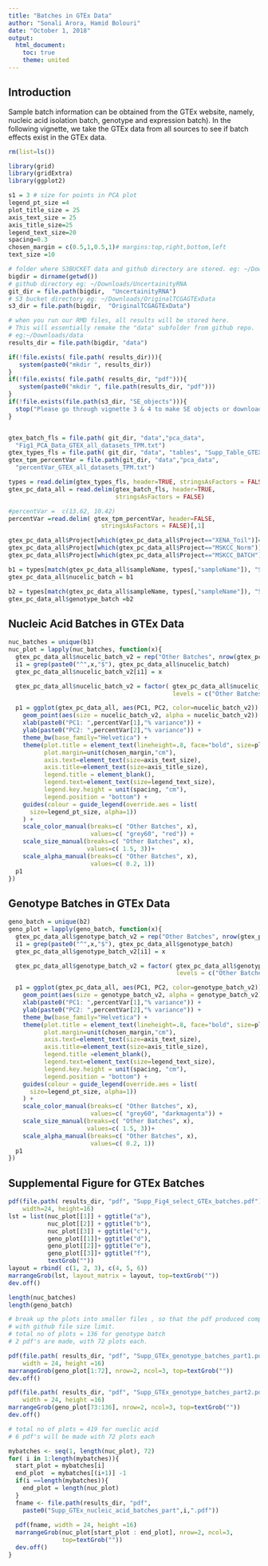 ---
title: "Batches in GTEx Data"
author: "Sonali Arora, Hamid Bolouri"
date: "October 1, 2018"
output: 
  html_document:
    toc: true
    theme: united
---

## Introduction 

Sample batch information can be obtained from the GTEx website, namely,  nucleic 
acid isolation batch, genotype and expression batch). In the following vignette, 
we take the GTEx data from all sources to see if batch effects exist in the GTEx
data. 


```{r gtex-batch}

rm(list=ls())

library(grid)
library(gridExtra)
library(ggplot2)

s1 = 3 # size for points in PCA plot
legend_pt_size =4
plot_title_size = 25
axis_text_size = 25
axis_title_size=25
legend_text_size=20
spacing=0.3
chosen_margin = c(0.5,1,0.5,1)# margins:top,right,bottom,left
text_size =10

# folder where S3BUCKET data and github directory are stored. eg: ~/Downloads
bigdir = dirname(getwd())
# github directory eg: ~/Downloads/UncertainityRNA
git_dir = file.path(bigdir,  "UncertainityRNA")
# S3 bucket directory eg: ~/Downloads/OriginalTCGAGTExData
s3_dir = file.path(bigdir,  "OriginalTCGAGTExData")

# when you run our RMD files, all results will be stored here. 
# This will essentially remake the "data" subfolder from github repo.
# eg:~/Downloads/data
results_dir = file.path(bigdir, "data")

if(!file.exists( file.path( results_dir))){
   system(paste0("mkdir ", results_dir))
}
if(!file.exists( file.path( results_dir, "pdf"))){
   system(paste0("mkdir ", file.path(results_dir, "pdf")))
}
if(!file.exists(file.path(s3_dir, "SE_objects"))){
  stop("Please go through vignette 3 & 4 to make SE objects or download from S3 bucket")
}


gtex_batch_fls = file.path( git_dir, "data","pca_data", 
  "Fig1_PCA_Data_GTEX_all_datasets_TPM.txt")
gtex_types_fls = file.path( git_dir, "data", "tables", "Supp_Table_GTEX_Types.txt")
gtex_tpm_percentVar = file.path(git_dir, "data","pca_data", 
  "percentVar_GTEX_all_datasets_TPM.txt")

types = read.delim(gtex_types_fls, header=TRUE, stringsAsFactors = FALSE)
gtex_pc_data_all = read.delim(gtex_batch_fls, header=TRUE, 
                              stringsAsFactors = FALSE)

#percentVar =  c(13.62, 10.42)
percentVar =read.delim( gtex_tpm_percentVar, header=FALSE, 
                          stringsAsFactors = FALSE)[,1]

gtex_pc_data_all$Project[which(gtex_pc_data_all$Project=="XENA_Toil")]="XENA-Toil"
gtex_pc_data_all$Project[which(gtex_pc_data_all$Project=="MSKCC_Norm")]="MSKCC-Normalized"
gtex_pc_data_all$Project[which(gtex_pc_data_all$Project=="MSKCC_BATCH")]="MSKCC-Batch"

b1 = types[match(gtex_pc_data_all$sampleName, types[,"sampleName"]), "SMNABTCH"]
gtex_pc_data_all$nucelic_batch = b1

b2 = types[match(gtex_pc_data_all$sampleName, types[,"sampleName"]), "SMGEBTCH"]
gtex_pc_data_all$genotype_batch =b2
```

## Nucleic Acid Batches in GTEx Data

```{r}
nuc_batches = unique(b1)
nuc_plot = lapply(nuc_batches, function(x){
  gtex_pc_data_all$nucelic_batch_v2 = rep("Other Batches", nrow(gtex_pc_data_all))
  i1 = grep(paste0("^",x,"$"), gtex_pc_data_all$nucelic_batch)
  gtex_pc_data_all$nucelic_batch_v2[i1] = x

  gtex_pc_data_all$nucelic_batch_v2 = factor( gtex_pc_data_all$nucelic_batch_v2,
                                              levels = c("Other Batches", x))

  p1 = ggplot(gtex_pc_data_all, aes(PC1, PC2, color=nucelic_batch_v2)) +
    geom_point(aes(size = nucelic_batch_v2, alpha = nucelic_batch_v2)) +
    xlab(paste0("PC1: ",percentVar[1],"% variance")) +
    ylab(paste0("PC2: ",percentVar[2],"% variance")) +
    theme_bw(base_family="Helvetica") +
    theme(plot.title = element_text(lineheight=.8, face="bold", size=plot_title_size),
          plot.margin=unit(chosen_margin,"cm"), 
          axis.text=element_text(size=axis_text_size),
          axis.title=element_text(size=axis_title_size),
          legend.title = element_blank(),
          legend.text=element_text(size=legend_text_size),
          legend.key.height = unit(spacing, "cm"),
          legend.position = "bottom") +
    guides(colour = guide_legend(override.aes = list(
      size=legend_pt_size, alpha=1))
    ) +
    scale_color_manual(breaks=c( "Other Batches", x),
                       values=c( "grey60", "red")) +
    scale_size_manual(breaks=c( "Other Batches", x),
                      values=c( 1.5, 3))+
    scale_alpha_manual(breaks=c( "Other Batches", x),
                       values=c( 0.2, 1))
  p1
})
```

## Genotype Batches in GTEx Data

```{r}
geno_batch = unique(b2)
geno_plot = lapply(geno_batch, function(x){
  gtex_pc_data_all$genotype_batch_v2 = rep("Other Batches", nrow(gtex_pc_data_all))
  i1 = grep(paste0("^",x,"$"), gtex_pc_data_all$genotype_batch)
  gtex_pc_data_all$genotype_batch_v2[i1] = x

  gtex_pc_data_all$genotype_batch_v2 = factor( gtex_pc_data_all$genotype_batch_v2,
                                               levels = c("Other Batches", x))

  p1 = ggplot(gtex_pc_data_all, aes(PC1, PC2, color=genotype_batch_v2)) +
    geom_point(aes(size = genotype_batch_v2, alpha = genotype_batch_v2)) +
    xlab(paste0("PC1: ",percentVar[1],"% variance")) +
    ylab(paste0("PC2: ",percentVar[2],"% variance")) +
    theme_bw(base_family="Helvetica") +
    theme(plot.title = element_text(lineheight=.8, face="bold", size=plot_title_size),
          plot.margin=unit(chosen_margin,"cm"), 
          axis.text=element_text(size=axis_text_size),
          axis.title=element_text(size=axis_title_size),
          legend.title =element_blank(),
          legend.text=element_text(size=legend_text_size),
          legend.key.height = unit(spacing, "cm"),
          legend.position = "bottom") +
    guides(colour = guide_legend(override.aes = list(
      size=legend_pt_size, alpha=1))
    ) +
    scale_color_manual(breaks=c( "Other Batches", x),
                       values=c( "grey60", "darkmagenta")) +
    scale_size_manual(breaks=c( "Other Batches", x),
                      values=c( 1.5, 3))+
    scale_alpha_manual(breaks=c( "Other Batches", x),
                       values=c( 0.2, 1))
  p1
})

```

## Supplemental Figure for GTEx Batches

```{r}
pdf(file.path( results_dir, "pdf", "Supp_Fig4_select_GTEx_batches.pdf"), 
    width=24, height=16)
lst = list(nuc_plot[[1]] + ggtitle("a"), 
           nuc_plot[[2]] + ggtitle("b"), 
           nuc_plot[[3]] + ggtitle("c"), 
           geno_plot[[1]]+ ggtitle("d"), 
           geno_plot[[2]]+ ggtitle("e"), 
           geno_plot[[3]]+ ggtitle("f"),
           textGrob(""))
layout = rbind( c(1, 2, 3), c(4, 5, 6))
marrangeGrob(lst, layout_matrix = layout, top=textGrob(""))
dev.off()

length(nuc_batches)
length(geno_batch)

# break up the plots into smaller files , so that the pdf produced complies
# with github file size limit.
# total no of plots = 136 for genotype batch 
# 2 pdf's are made, with 72 plots each.

pdf(file.path( results_dir, "pdf", "Supp_GTEx_genotype_batches_part1.pdf"), 
    width = 24, height =16)
marrangeGrob(geno_plot[1:72], nrow=2, ncol=3, top=textGrob(""))
dev.off()

pdf(file.path( results_dir, "pdf", "Supp_GTEx_genotype_batches_part2.pdf"), 
    width = 24, height =16)
marrangeGrob(geno_plot[73:136], nrow=2, ncol=3, top=textGrob(""))
dev.off()

# total no of plots = 419 for nueclic acid 
# 6 pdf's will be made with 72 plots each

mybatches <- seq(1, length(nuc_plot), 72)
for( i in 1:length(mybatches)){
  start_plot = mybatches[i]
  end_plot  = mybatches[(i+1)] -1
  if(i ==length(mybatches)){
    end_plot = length(nuc_plot)
  }
  fname <- file.path(results_dir, "pdf", 
    paste0("Supp_GTEx_nucleic_acid_batches_part",i,".pdf"))
  
  pdf(fname, width = 24, height =16)
  marrangeGrob(nuc_plot[start_plot : end_plot], nrow=2, ncol=3, 
               top=textGrob(""))
  dev.off()
}

```
